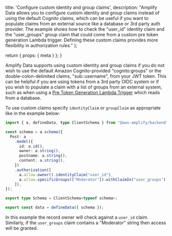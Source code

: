   title: 'Configure custom identity and group claims',
  description: "Amplify Data allows you to configure custom identity and group claims instead of using the default Cognito claims, which can be useful if you want to populate claims from an external source like a database or 3rd party auth provider. The example shows how to check the \"user_id\" identity claim and the \"user_groups\" group claim that could come from a custom pre token generation Lambda trigger. Defining these custom claims provides more flexibility in authorization rules."
};

  return {
    props: {
      meta
    }
  };
}

Amplify Data supports using custom identity and group claims if you do not wish to use the default Amazon Cognito-provided "cognito:groups" or the double-colon-delimited claims, "sub::username", from your JWT token. This can be helpful if you are using tokens from a 3rd party OIDC system or if you wish to populate a claim with a list of groups from an external system, such as when using a [Pre Token Generation Lambda Trigger](https://docs.aws.amazon.com/cognito/latest/developerguide/user-pool-lambda-pre-token-generation.html) which reads from a database.

To use custom claims specify `identityClaim` or `groupClaim` as appropriate like in the example below:

```ts
import { a, defineData, type ClientSchema } from "@aws-amplify/backend";

const schema = a.schema({
  Post: a
    .model({
      id: a.id(),
      owner: a.string(),
      postname: a.string(),
      content: a.string(),
    })
    .authorization([
      a.allow.owner().identityClaim("user_id"),
      a.allow.specificGroups(["Moderator"]).withClaimIn("user_groups"),
    ]),
});

export type Schema = ClientSchema<typeof schema>;

export const data = defineData({ schema });
```

In this example the record owner will check against a `user_id` claim. Similarly, if the `user_groups` claim contains a "Moderator" string then access will be granted. 
